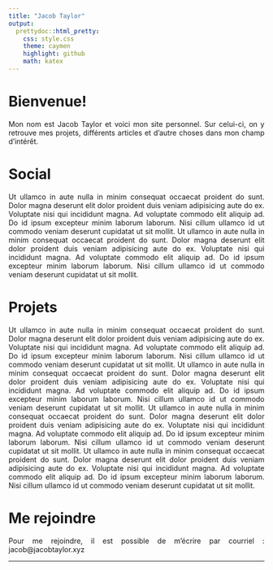 ```yaml
---
title: "Jacob Taylor"
output:
  prettydoc::html_pretty:
    css: style.css
    theme: caymen
    highlight: github
    math: katex
---
```

<style>
body {
text-align: justify}
</style>

<link rel="icon" href="https://www.freefavicon.com/freefavicons/objects/jack-of-spades-152-192574.png">

<title>Accueil de Jacob Taylor</title>

# Bienvenue!

Mon nom est Jacob Taylor et voici mon site personnel. Sur celui-ci, on y retrouve mes projets, différents articles et d'autre choses dans mon champ d'intérêt.

# Social

Ut ullamco in aute nulla in minim consequat occaecat proident do sunt. Dolor magna deserunt elit dolor proident duis veniam adipisicing aute do ex. Voluptate nisi qui incididunt magna. Ad voluptate commodo elit aliquip ad. Do id ipsum excepteur minim laborum laborum. Nisi cillum ullamco id ut commodo veniam deserunt cupidatat ut sit mollit. Ut ullamco in aute nulla in minim consequat occaecat proident do sunt. Dolor magna deserunt elit dolor proident duis veniam adipisicing aute do ex. Voluptate nisi qui incididunt magna. Ad voluptate commodo elit aliquip ad. Do id ipsum excepteur minim laborum laborum. Nisi cillum ullamco id ut commodo veniam deserunt cupidatat ut sit mollit.

# Projets

Ut ullamco in aute nulla in minim consequat occaecat proident do sunt. Dolor magna deserunt elit dolor proident duis veniam adipisicing aute do ex. Voluptate nisi qui incididunt magna. Ad voluptate commodo elit aliquip ad. Do id ipsum excepteur minim laborum laborum. Nisi cillum ullamco id ut commodo veniam deserunt cupidatat ut sit mollit. Ut ullamco in aute nulla in minim consequat occaecat proident do sunt. Dolor magna deserunt elit dolor proident duis veniam adipisicing aute do ex. Voluptate nisi qui incididunt magna. Ad voluptate commodo elit aliquip ad. Do id ipsum excepteur minim laborum laborum. Nisi cillum ullamco id ut commodo veniam deserunt cupidatat ut sit mollit. Ut ullamco in aute nulla in minim consequat occaecat proident do sunt. Dolor magna deserunt elit dolor proident duis veniam adipisicing aute do ex. Voluptate nisi qui incididunt magna. Ad voluptate commodo elit aliquip ad. Do id ipsum excepteur minim laborum laborum. Nisi cillum ullamco id ut commodo veniam deserunt cupidatat ut sit mollit. Ut ullamco in aute nulla in minim consequat occaecat proident do sunt. Dolor magna deserunt elit dolor proident duis veniam adipisicing aute do ex. Voluptate nisi qui incididunt magna. Ad voluptate commodo elit aliquip ad. Do id ipsum excepteur minim laborum laborum. Nisi cillum ullamco id ut commodo veniam deserunt cupidatat ut sit mollit.

# Me rejoindre

Pour me rejoindre, il est possible de m'écrire par courriel : jacob@jacobtaylor.xyz

***

